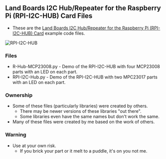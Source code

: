 == Land Boards I2C Hub/Repeater for the Raspberry Pi (RPI-I2C-HUB) Card Files ==

* These are the [http://land-boards.com/blwiki/index.php?title=RPI-I2C-HUB Land Boards I2C Hub/Repeater for the Raspberry Pi (RPI-I2C-HUB) Card] example code files.

<img src="http://land-boards.com/blwiki/images/d/d0/I2C-RPT-01_5881-CCA-640px.jpg" alt="RPI-I2C-HUB" title="RPI-I2C-HUB" />

=== Files ===

* R-Hub-MCP23008.py - Demo of the RPI-I2C-HUB with four MCP23008 parts with an LED on each part.
* RPI-I2C-Hub.py - Demo of the RPI-I2C-HUB with two MPC23017 parts with an LED on each part.

=== Ownership ===

* Some of these files (particularly libraries) were created by others.
** There may be newer versions of these libraries "out there".
** Some libraries even have the same names but don't work the same.
* Many of these files were created by me based on the work of others.

=== Warning ===

* Use at your own risk.
** If you brick your part or it melt to a puddle, it's on you not me.
